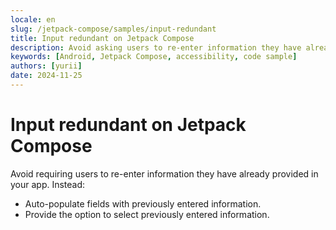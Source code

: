 ```yaml
---
locale: en
slug: /jetpack-compose/samples/input-redundant
title: Input redundant on Jetpack Compose
description: Avoid asking users to re-enter information they have already provided in the same session.
keywords: [Android, Jetpack Compose, accessibility, code sample]
authors: [yurii]
date: 2024-11-25
---
```


# Input redundant on Jetpack Compose

Avoid requiring users to re-enter information they have already provided in your app. Instead:

- Auto-populate fields with previously entered information.
- Provide the option to select previously entered information.

<CodeSample id="input-redundant" platform="jetpack-compose" locale="en"/>
